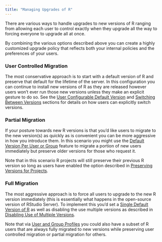 ```yaml
---
title: "Managing Upgrades of R"
---
```


There are various ways to handle upgrades to new versions of R ranging from allowing each user to control exactly when they upgrade all the way to forcing everyone to upgrade all at once. 

By combining the various options described above you can create a highly customized upgrade policy that reflects both your internal policies and the preferences of your users.

### User Controlled Migration

The most conservative approach is to start with a default version of R and preserve that default for the lifetime of the server. In this configuration you can continue to install new versions of R as they are released however users won't ever run those new versions unless they make an explicit gesture to do so. See the [User Configurable Default Version](configuring_default.qmd#user-configurable-default-version) and [Switching Between Versions](using_multiple_versions_of_r.qmd#switching-between-versions) sections for details on how users can explicitly switch versions.

### Partial Migration

If your posture towards new R versions is that you'd like users to migrate to the new version(s) as quickly as is convenient you can be more aggressive in how you introduce them. In this scenario you might use the [Default Version Per User or Group](configuring_default.qmd#default-version-per-user-or-group) feature to migrate a portion of new users immediately but preserve older versions for those who request it.

Note that in this scenario R projects will still preserve their previous R version so long as users have enabled the option described in [Preserving Versions for Projects](using_multiple_versions_of_r.qmd#preserving-versions-for-projects).

### Full Migration

The most aggressive approach is to force all users to upgrade to the new R version immediately (this is essentially what happens in the open-source version of RStudio Server). To implement this you'd set a [Single Default Version of R](configuring_default.qmd#single-default-version-of-r) as well as disabling the use multiple versions as described in [Disabling Use of Multiple Versions](using_multiple_versions_of_r.qmd#disabling-use-of-multiple-versions).

Note that via [User and Group Profiles](../r_sessions/user_and_group_profiles.html#user-and-group-profiles) you could also have a subset of R users that are always fully migrated to new versions while preserving user controlled migration or partial migration for others.  


